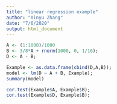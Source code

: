 ```yaml
---
title: "linear regression example"
author: "Xinyu Zhang"
date: "7/6/2020"
output: html_document
---
```

```r
A <- (1:1000)/1000
B <- 3/8*A + rnorm(1000, 0, 1/16);
D <- A - B;

Example <- as.data.frame(cbind(D,A,B));
model <- lm(D ~ A + B, Example);
summary(model)

cor.test(Example$A, Example$B);
cor.test(Example$D, Example$B);
```